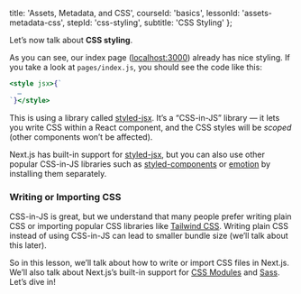 
  title: 'Assets, Metadata, and CSS',
  courseId: 'basics',
  lessonId: 'assets-metadata-css',
  stepId: 'css-styling',
  subtitle: 'CSS Styling'
};

Let’s now talk about **CSS styling**.

As you can see, our index page ([localhost:3000](http://localhost:3000)) already has nice styling. If you take a look at `pages/index.js`, you should see the code like this:

```jsx
<style jsx>{`
  …
`}</style>
```

This is using a library called [styled-jsx](https://github.com/zeit/styled-jsx). It’s a “CSS-in-JS” library — it lets you write CSS within a React component, and the CSS styles will be _scoped_ (other components won’t be affected).

Next.js has built-in support for [styled-jsx](https://github.com/zeit/styled-jsx), but you can also use other popular CSS-in-JS libraries such as [styled-components](https://styled-components.com/) or [emotion](https://emotion.sh/docs/introduction) by installing them separately.

### Writing or Importing CSS

CSS-in-JS is great, but we understand that many people prefer writing plain CSS or importing popular CSS libraries like [Tailwind CSS](https://tailwindcss.com/). Writing plain CSS instead of using CSS-in-JS can lead to smaller bundle size (we’ll talk about this later).

So in this lesson, we’ll talk about how to write or import CSS files in Next.js. We’ll also talk about Next.js’s built-in support for [CSS Modules](https://github.com/css-modules/css-modules) and [Sass](https://sass-lang.com/). Let’s dive in!

